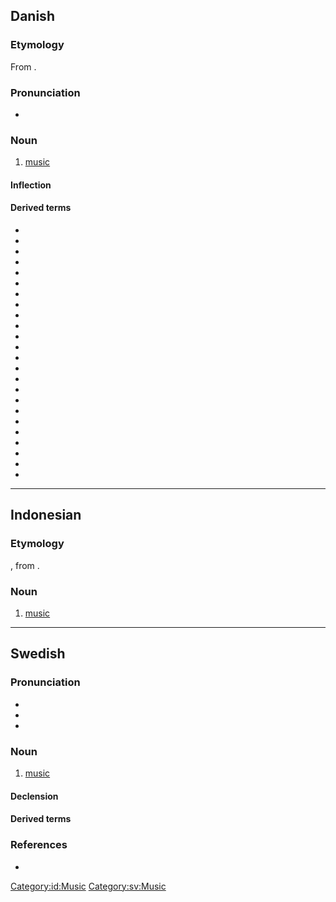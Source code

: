 {{also|Musik}}
==Danish==
{{wikipedia|lang=da}}

===Etymology===
From {{etyl|la|da}} {{m|la|mūsica||music}}.

===Pronunciation===
* {{IPA|/musik/|[muˈsiɡ̊]|lang=da}}

===Noun===
{{da-noun|stem=musikk|en|-}}
# [[music]]

====Inflection====
{{da-noun-infl|musikken|n=sg}}

====Derived terms====
* {{l|da|musikal}}
* {{l|da|musikalbum}}
* {{l|da|musikalsk}}
* {{l|da|musikartikel}}
* {{l|da|musiker}}
* {{l|da|musikfolk}}
* {{l|da|musikgenre}}
* {{l|da|musikgruppe}}
* {{l|da|musikindustri}}
* {{l|da|musikinstrument}}
* {{l|da|musikkonservatorie}}
* {{l|da|musikkonservatorium}}
* {{l|da|musikpædagog}}
* {{l|da|musikpædagogik}}
* {{l|da|musikproducer}}
* {{l|da|musikprogram}}
* {{l|da|musiksingle}}
* {{l|da|musikstil}}
* {{l|da|musikteori}}
* {{l|da|musikundervisning}}
* {{l|da|musikvidenskab}}
* {{l|da|musikvideo}}
* {{l|da|musikvideoinstruktør}}
* {{l|da|populærmusiksingle}}

----

==Indonesian==

===Etymology===
{{etyl|nl|id}} {{m|nl|muziek}}, from {{etyl|la|id}} {{m|la|mūsica||music}}.

===Noun===
{{id-noun}}

# [[music]]

[[Category:id:Music]]

----

==Swedish==

===Pronunciation===
* {{IPA|/mʉsiːk/|lang=sv}}
* {{audio|Sv-musik.ogg|audio|lang=sv}}
* {{rhymes|iːk|lang=sv}}

===Noun===
{{sv-noun|c|-}}

# [[music]]

====Declension====
{{sv-noun-unc-irreg-c|2=musiken}}

====Derived terms====
{{der4|lang=sv|blåsmusik|dansmusik|folkmusik|musa|musicera|musikackompanjemang|musikaffär|musikal|musikalartist|musikalier|musikisk|musikitet|musikanläggning|musikant|musikantisk|musikarkeolog|musikarkeologi|musikarrangemang|musikbegåvad|musikbegåvning|musikbranschen|musikdirektör|musikdrama|musikdramatik|musikdramatisk|musikensemble|musiker|musikestrad|musikfest|musikfestival|musikfil|musikform|musikforskare|musikforskning|musikförlag|musikgenre|musikgrupp|musikgudstjänst|musikgymnasium|musikhistoria|musikhistorisk|musikhögskola|musikindustri|musikinslag|musikinstrument|musikintresse|musikintresserad|musikjournalist|musikkapell|musikkavalkad|musikklass|musikkonservatorium|musikkritik|musikkritiker|musikkultur|musikkår|musikledare|musiklektion|musiklexikon|musiklitteratur|musikliv|musiklärare|musikolog|musikologi|musikpaviljong|musikpedagog|musikprogram|musikradio|musikrecensent|musikrecension|musikrum|musiksajt|musiksal|musikscen|musikshow|musikskola|musikskribent|musiksmak|musikspelare|musikstil|musikstudier|musikstudio|musikstycke|musikteater|musikteori|musiktradition|musikunderhållning|musikundervisning|musikupplevelse|musikutbildning|musikutbud|musikval|musikverk|musikvetenskap|musikvideo|musikälskare|musiköra|musisk|som musik för mina öron|stråkmusik|synthmusik|världsmusik}}

===References===
* {{R:SAOL}}

[[Category:sv:Music]]